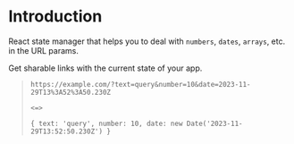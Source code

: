 # Introduction

React state manager that helps you to deal with `numbers`, `dates`, `arrays`, etc. in the URL params.

Get sharable links with the current state of your app.

> `https://example.com/?text=query&number=10&date=2023-11-29T13%3A52%3A50.230Z`
>
> `<=>`
>
> `{ text: 'query', number: 10, date: new Date('2023-11-29T13:52:50.230Z') }`
